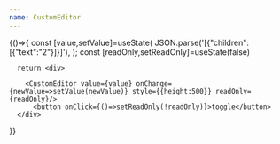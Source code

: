 ---
name: CustomEditor
---


<Playground>
  {()=>{
  const [value,setValue]=useState(
   JSON.parse('[{"children":[{"text":"2"}]}]'),
  );
  const [readOnly,setReadOnly]=useState(false)


      return <div>

        <CustomEditor value={value} onChange={newValue=>setValue(newValue)} style={{height:500}} readOnly={readOnly}/>
          <button onClick={()=>setReadOnly(!readOnly)}>toggle</button>
      </div>

}}

</Playground>

